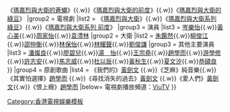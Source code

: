 {{Navbox
|name    = 瑪嘉烈與大衛系列
|title   =《瑪嘉烈與大衛》系列
|state = <includeonly>collapsed</includeonly>
|titlestyle   = background-color:#48D1CC;
|groupstyle = background-color:#48D1CC;
|abovestyle = color:black; background-color:#48D1CC;
|belowstyle = color:black; background-color:#48D1CC;
|above = 作者：[[南方舞廳 (作者)|南方舞廳]]
|group1  =  原著作品 <!-- 依出版序-->
|list1   = 《[[瑪嘉烈與大衛的最初]]》{{.w}}《[[瑪嘉烈與大衛的蒼蠅]]》{{.w}}《[[瑪嘉烈與大衛的前度]]》{{.w}}《[[瑪嘉烈與大衛的綠豆]]》
|group2  =  電視劇 <!-- 依首次播放序-->
|list2  = 《[[瑪嘉烈與大衛 (網劇)|瑪嘉烈與大衛]]》{{.w}}《[[瑪嘉烈與大衛系列 綠豆]]》{{.w}}《[[瑪嘉烈與大衛系列 前度]]》
|group3  =  演員
|list3  = {{Navbox subgroup
|groupstyle = background-color:#48D1CC;
|group1 = 瑪嘉烈 
|list1  =  [[曾美華‬]]{{.w}}[[岑樂怡‬]]{{.w}}[[黃心美‬]]{{.w}}[[周家怡]]{{.w}}[[袁澧林]]
|group2  =  大衛 
|list2  =  [[朱鑑然‬]]{{.w}}[[柳俊江‬]]{{.w}}[[邵仲衡‬]]{{.w}}[[林保怡]]{{.w}}[[林耀聲]]{{.w}}[[劉俊謙 (香港)|劉俊謙]]
|group3  =  其他主要演員 
|list3  =  [[潘燦良]]{{.w}}[[廖碧兒]]{{.w}}[[湯怡|湯　怡]]{{.w}}[[王宗堯]]{{.w}}[[趙學而]]{{.w}}[[游學修]]{{.w}}[[許志安]]{{.w}}[[馬志威]]{{.w}}[[杜以辰]]{{.w}}[[黃秋生]]{{.w}}[[夏文汐]]{{.w}}[[恭碩良]] 
}}
|group4  =  原創歌曲 <!-- 依首次登場序-->
|list4  = 《我們的》[[黃劍文]] {{.w}}《芝麻》純音樂{{.w}}《其實怕選擇》[[趙學而]] {{.w}}《尋找消失的過去》[[黃劍文]] {{.w}}《愛人們》[[黃劍文]]{{.w}}《恨上癮》[[趙學而]] 
|below= 電視劇播放頻道：[[ViuTV]]
}}<noinclude>[[Category:香港電視娛樂模板]]</noinclude>